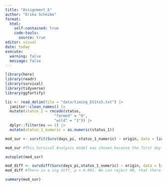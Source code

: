 ---
title: "Assignment_6"
author: "Erika Scheibe"
format: 
  html:
    self-contained: true
    code-tools: 
      source: true
editor: visual
date: today
execute:
  warning: false
  message: false
---

```{r}
library(here)
library(readr)
library(survival)
library(tidyverse)
library(ggfortify)
```

```{r}
lic <- read_delim(file = "data/timing_ES1to5.txt") |>
  janitor::clean_names() |>
  mutate(status_1 = recode(status, 
                      "farmed" = "0", 
                      "wild" = "1")) |>
  dplyr::filter(es == 1) |>
  mutate(status_1_numeric = as.numeric(status_1))

```

```{r}
mod_sur <- survfit(Surv(days_pi, status_1_numeric) ~ origin, data = lic)

mod_sur #This Survival Analysis model was chosen because the first day of laying the effs is how long it takes until the event we want to know happens. Next, the status (farmed or wild) is what we are wanting to know is different or not with our hypothesis (the two types of region). The origin matters because this is where the wild or farmed classes come from. 
```

```{r}
autoplot(mod_sur)

mod_diff <- survdiff(Surv(days_pi,status_1_numeric) ~ origin, data = lic)
mod_diff #There is a sig diff, p < 0.001. We can reject H0, that there is no difference in time it takes the lice to start laying eggs between farmed and wild salmon. 

summary(mod_sur)
```
